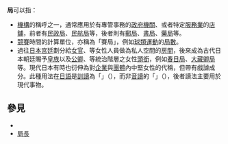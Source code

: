 '''局'''可以指：

* [[機構|機構]]的稱呼之一，通常應用於有專管事務的[[政府機關|政府機關]]、或者特定[[服務業|服務業]]的[[商店|店舖]]，前者有[[民政局|民政局]]、[[民航局|民航局]]等，後者則有[[郵局|郵局]]、[[書局|書局]]、[[藥局|藥局]]等。
* [[競賽|競賽]]時間的計算單位，亦稱為「賽局」，例如[[球類運動|球類運動]]的[[球局|局數]]。
* 過往[[日本歷史|日本]][[宮廷|宮廷]]劃分給[[女官|女官]]、{{link-ja|女房|女房}}等女性人員做為私人空間的[[房間|房間]]，後來成為古代日本朝廷賜予[[皇族|皇族]]以及[[公卿|公卿]]、{{link-ja|將軍家|将軍家}}等統治階層之女性[[頭銜|頭銜]]，例如[[春日局|春日局]]、[[大藏卿局|大藏卿局]]等。現代日本有時也衍伸為對[[企業|企業]]與[[團體|團體]]內中堅女性的代稱，但帶有戲謔成分。此種用法在[[日語|日語]]是[[訓讀|訓讀]]為「{{lang|ja|つぼね}}」（''{{lang|ja|Tsubone}}''），而非[[音讀|音讀]]的「{{lang|ja|きょく}}」（''{{lang|ja|Kyoku}}''），後者讀法主要用於現代事物。

== 參見 ==
{{Wiktionary|局}}
* {{link-ja|總局|総局}}
* [[局長|局長]]

{{disambig|Cat=一字消歧義}}